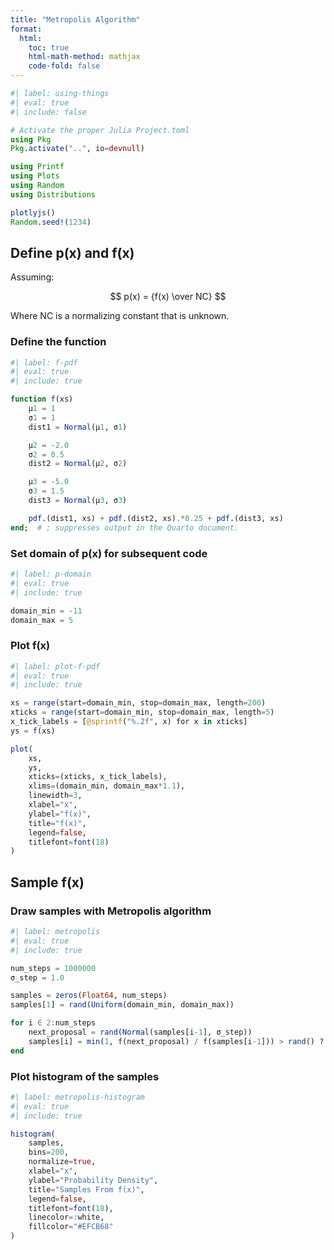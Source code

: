 ```yaml
---
title: "Metropolis Algorithm"
format:
  html:
    toc: true
    html-math-method: mathjax
    code-fold: false
---
```


```julia
#| label: using-things
#| eval: true
#| include: false

# Activate the proper Julia Project.toml
using Pkg
Pkg.activate("..", io=devnull)

using Printf
using Plots
using Random
using Distributions

plotlyjs()
Random.seed!(1234)
```

## Define p(x) and f(x)

Assuming:

$$ p(x) = {f(x) \over NC} $$

Where NC is a normalizing constant that is unknown.

### Define the function

```julia
#| label: f-pdf
#| eval: true
#| include: true

function f(xs)
    μ1 = 1
    σ1 = 1
    dist1 = Normal(μ1, σ1)

    μ2 = -2.0
    σ2 = 0.5
    dist2 = Normal(μ2, σ2)

    μ3 = -5.0
    σ3 = 1.5
    dist3 = Normal(μ3, σ3)

    pdf.(dist1, xs) + pdf.(dist2, xs).*0.25 + pdf.(dist3, xs)
end;  # ; suppresses output in the Quarto document.
```

### Set domain of p(x) for subsequent code 

```julia
#| label: p-domain
#| eval: true
#| include: true

domain_min = -11
domain_max = 5
```

### Plot f(x)

```julia
#| label: plot-f-pdf
#| eval: true
#| include: true

xs = range(start=domain_min, stop=domain_max, length=200)
xticks = range(start=domain_min, stop=domain_max, length=5)
x_tick_labels = [@sprintf("%.2f", x) for x in xticks]
ys = f(xs)

plot(
    xs, 
    ys, 
    xticks=(xticks, x_tick_labels), 
    xlims=(domain_min, domain_max*1.1), 
    linewidth=3, 
    xlabel="x", 
    ylabel="f(x)", 
    title="f(x)", 
    legend=false,
    titlefont=font(18)
)
```

## Sample f(x)

### Draw samples with Metropolis algorithm

```julia
#| label: metropolis
#| eval: true
#| include: true

num_steps = 1000000
σ_step = 1.0

samples = zeros(Float64, num_steps)
samples[1] = rand(Uniform(domain_min, domain_max))

for i ∈ 2:num_steps
    next_proposal = rand(Normal(samples[i-1], σ_step))
    samples[i] = min(1, f(next_proposal) / f(samples[i-1])) > rand() ? next_proposal : samples[i-1]
end
```

### Plot histogram of the samples

```julia
#| label: metropolis-histogram
#| eval: true
#| include: true

histogram(
    samples,
    bins=200,
    normalize=true,
    xlabel="x", 
    ylabel="Probability Density", 
    title="Samples From f(x)", 
    legend=false,
    titlefont=font(18),
    linecolor=:white,
    fillcolor="#EFCB68"
)
```
